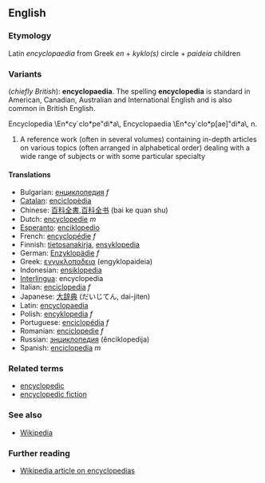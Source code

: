 ==English==
===Etymology===
Latin ''encyclopaedia'' from Greek ''en'' + ''kyklo(s)'' circle + ''paideia'' children

===Variants===
(''chiefly British''): '''encyclopaedia'''.  The spelling '''encyclopedia''' is standard in American, Canadian, Australian and International English and is also common in British English.

<!--Hm, this definition looks as though it has been lifted from somewhere.  Do we have permission?-->
Encyclopedia \En*cy`clo*pe"di*a\, Encyclopaedia
\En*cy`clo*p[ae]"di*a\, n.
# A reference work (often in several volumes) containing in-depth articles on various topics (often arranged in alphabetical order) dealing with a wide range of subjects or with some particular specialty

====Translations====
*Bulgarian: [[енциклопедия]] ''f''
*[[Catalan]]: [[enciclopèdia]]
*Chinese: [[百科全書]],[[百科全书]] (bai ke quan shu) 
*Dutch: [[encyclopedie]] ''m''
*[[Esperanto]]: [[enciklopedio]]
*French: [[encyclopédie]] ''f''
*Finnish: [[tietosanakirja]], [[ensyklopedia]]
*German: [[Enzyklopädie]] ''f''
*Greek: [[ενγυκλοπαδεια]] (engyklopaideia)
*Indonesian: [[ensiklopedia]]
*[[Interlingua]]: encyclopedia
*Italian: [[enciclopedia]] ''f''
*Japanese: [[大辞典]] (だいじてん, dai-jiten)
*Latin: [[encyclopaedia]]
*Polish: [[encyklopedia]] ''f''
*Portuguese: [[enciclopédia]] ''f''
*Romanian: [[enciclopedie]] ''f''
*Russian: [[энциклопедия]] (ěnciklopedija)
*Spanish: [[enciclopedia]] ''m''

===Related terms===
*[[encyclopedic]]
*[[encyclopedic fiction]]

===See also===
*[[Wikipedia]]

===Further reading===
*[[en:Encyclopedia|Wikipedia article on encyclopedias]]